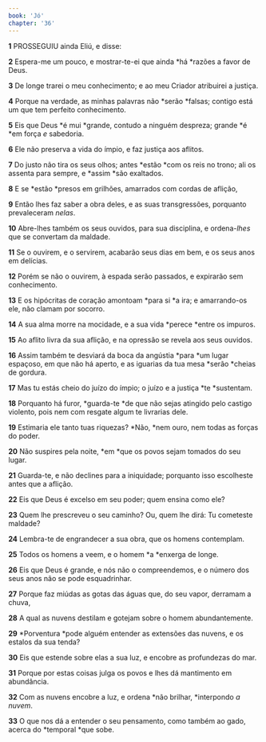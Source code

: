 ```yaml
---
book: 'Jó'
chapter: '36'
---
```


**1** PROSSEGUIU ainda Eliú, e disse:

**2** Espera-me um pouco, e mostrar-te-ei que ainda *há *razões a favor de Deus.

**3** De longe trarei o meu conhecimento; e ao meu Criador atribuirei a justiça.

**4** Porque na verdade, as minhas palavras não *serão *falsas; contigo está um que tem perfeito conhecimento.

**5** Eis que Deus *é mui *grande, contudo a ninguém despreza; grande *é *em força _e_ sabedoria.

**6** Ele não preserva a vida do ímpio, e faz justiça aos aflitos.

**7** Do justo não tira os seus olhos; antes *estão *com os reis no trono; ali os assenta para sempre, e *assim *são exaltados.

**8** E se *estão *presos em grilhões, amarrados com cordas de aflição,

**9** Então lhes faz saber a obra deles, e as suas transgressões, porquanto prevaleceram _nelas_.

**10** Abre-lhes também os seus ouvidos, para sua disciplina, e ordena-_lhes_ que se convertam da maldade.

**11** Se o ouvirem, e o servirem, acabarão seus dias em bem, e os seus anos em delícias.

**12** Porém se não o ouvirem, à espada serão passados, e expirarão sem conhecimento.

**13** E os hipócritas de coração amontoam *para si *a ira; e amarrando-os ele, não clamam por socorro.

**14** A sua alma morre na mocidade, e a sua vida *perece *entre os impuros.

**15** Ao aflito livra da sua aflição, e na opressão se revela aos seus ouvidos.

**16** Assim também te desviará da boca da angústia *para *um lugar espaçoso, em que não há aperto, e as iguarias da tua mesa *serão *cheias de gordura.

**17** Mas tu estás cheio do juízo do ímpio; o juízo e a justiça *te *sustentam.

**18** Porquanto há furor, *guarda-te *de que não sejas atingido pelo castigo violento, pois nem com resgate algum te livrarias dele.

**19** Estimaria ele tanto tuas riquezas? *Não, *nem ouro, nem todas as forças do poder.

**20** Não suspires pela noite, *em *que os povos sejam tomados do seu lugar.

**21** Guarda-te, e não declines para a iniquidade; porquanto isso escolheste antes que a aflição.

**22** Eis que Deus é excelso em seu poder; quem ensina como ele?

**23** Quem lhe prescreveu o seu caminho? Ou, quem lhe dirá: Tu cometeste maldade?

**24** Lembra-te de engrandecer a sua obra, que os homens contemplam.

**25** Todos os homens a veem, e o homem *a *enxerga de longe.

**26** Eis que Deus é grande, e nós não o compreendemos, e o número dos seus anos não se pode esquadrinhar.

**27** Porque faz miúdas as gotas das águas que, do seu vapor, derramam a chuva,

**28** A qual as nuvens destilam e gotejam sobre o homem abundantemente.

**29** *Porventura *pode alguém entender as extensões das nuvens, e os estalos da sua tenda?

**30** Eis que estende sobre elas a sua luz, e encobre as profundezas do mar.

**31** Porque por estas coisas julga os povos e lhes dá mantimento em abundância.

**32** Com as nuvens encobre a luz, e ordena *não brilhar, *interpondo _a nuvem_.

**33** O que nos dá a entender o seu pensamento, como também ao gado, acerca do *temporal *que sobe.
